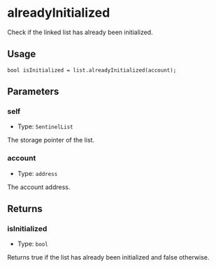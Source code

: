 # alreadyInitialized

Check if the linked list has already been initialized.

## Usage

```solidity copy
bool isInitialized = list.alreadyInitialized(account);
```

## Parameters

### self

- Type: `SentinelList`

The storage pointer of the list.

### account

- Type: `address`

The account address.

## Returns

### isInitialized

- Type: `bool`

Returns true if the list has already been initialized and false otherwise.
